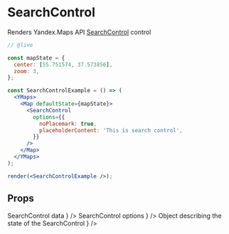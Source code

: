 


# SearchControl

Renders Yandex.Maps API [SearchControl][control] control

```jsx
// @live

const mapState = {
  center: [55.751574, 37.573856],
  zoom: 3,
};

const SearchControlExample = () => (
  <YMaps>
    <Map defaultState={mapState}>
      <SearchControl
        options={{
          noPlacemark: true,
          placeholderContent: 'This is search control',
        }}
      />
    </Map>
  </YMaps>
);

render(<SearchControlExample />);
```

## Props

<Props>
  <PropItem
    name="defaultData"
    secondaryName="data"
    type="Object"
    description={
      <Link href="https://tech.yandex.com/maps/doc/jsapi/2.1/ref/reference/control.SearchControl-docpage/#control.SearchControl__param-parameters.data">
        SearchControl data
      </Link>
    }
  />
  <PropItem
    name="defaultOptions"
    secondaryName="options"
    type="Object"
    description={
      <Link href="https://tech.yandex.com/maps/doc/jsapi/2.1/ref/reference/control.SearchControl-docpage/#control.SearchControl__param-parameters.options">
        SearchControl options
      </Link>
    }
  />
  <PropItem
    name="defaultState"
    secondaryName="state"
    type="Object"
    description={
      <Link href="https://tech.yandex.com/maps/doc/jsapi/2.1/ref/reference/control.SearchControl-docpage/#control.SearchControl__param-parameters.state">
        Object describing the state of the SearchControl
      </Link>
    }
  />
  <CommonProps componentName="SearchControl" />
</Props>

<Events
  componentName="SearchControl"
  url="https://tech.yandex.com/maps/doc/jsapi/2.1/ref/reference/control.SearchControl-docpage/#control.SearchControl__events-summary"
/>

[control]:
  https://tech.yandex.com/maps/doc/jsapi/2.1/ref/reference/control.SearchControl-docpage/
